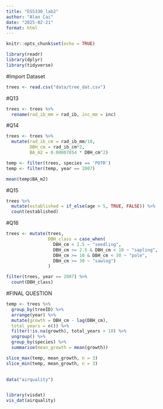 ```yaml
---
title: "ESS330_lab2"
author: "Alan Cai"
date: "2025-02-21"
format: html
---
```


```r
knitr::opts_chunk$set(echo = TRUE)
```

```r
library(readr)
library(dplyr)
library(tidyverse)
```

#Import Dataset
```r
trees <- read.csv("data/tree_dat.csv")
```

#Q13
```r
trees <- trees %>%
  rename(rad_ib_mm = rad_ib, inc_mm = inc)
```

#Q14
```r
trees <- trees %>%
  mutate(rad_ib_cm = rad_ib_mm/10,
         DBH_cm = rad_ib_cm*2,
         BA_m2 = 0.00007854 * DBH_cm^2)

temp <- filter(trees, species == 'POTR')
temp <- filter(temp, year == 2007)

mean(temp$BA_m2)
```

#Q15
```r
trees %>%
  mutate(established = if_else(age > 5, TRUE, FALSE)) %>%
  count(established)
```
#Q16
```r
trees <- mutate(trees,
                DBH_class = case_when(
                  DBH_cm < 2.5 ~ "seedling",
                  DBH_cm >= 2.5 & DBH_cm < 10 ~ "sapling",
                  DBH_cm >= 10 & DBH_cm < 30 ~ "pole",
                  DBH_cm >= 30 ~ "sawlog")
                )

filter(trees, year == 2007) %>%
  count(DBH_class)
```



#FINAL QUESTION
```r
temp <- trees %>%
  group_by(treeID) %>%
  arrange(year) %>%
  mutate(growth = DBH_cm - lag(DBH_cm), 
  total_years = n()) %>%
  filter(!is.na(growth), total_years > 10) %>%
  ungroup() %>%
  group_by(species) %>%
  summarise(mean_growth = mean(growth))

slice_max(temp, mean_growth, n = 3)
slice_min(temp, mean_growth, n = 3)
  
```

```r
data("airquality")


library(visdat)
vis_dat(airquality)
```


